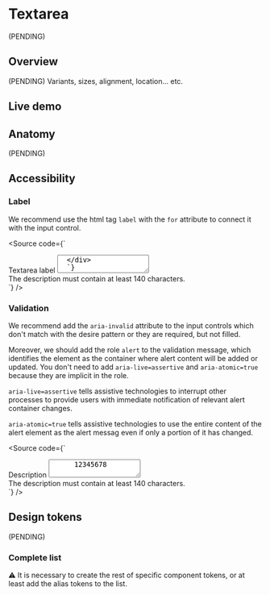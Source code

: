 


<Meta title="Components/Textarea" />

# Textarea

(PENDING)

## Overview

(PENDING) Variants, sizes, alignment, location... etc.

## Live demo

<LiveDemo
  story={Stories.Example}
  urlHtml="https://devoinc.github.io/genesys-styles/?path=/docs/components-textarea--docs"
  urlReact="https://devoinc.github.io/genesys-ui/?path=/docs/components-form-textarea--docs"
/>

## Anatomy

(PENDING)

## Accessibility

### Label

We recommend use the html tag `label` with the `for` attribute to connect it with the input control.

<Source
  code={`
  <div class="form__field">
    <label for="textarea-id-acc-1" class="label">
      Textarea label
    </label>
    <textarea
      id="textarea-id-acc-1"
      class="textarea"
      type="text"
      placeholder="Textarea placeholder..."
    />
  </div>
  `}
/>

#### Wrapping with label

Other accessible alternative (but not recommended) is wrapping the field with a `label` and replace that with an `span`.
It's an option when it's not possible to assign an `id` to the input to use in the attribute `for` of the `label`.

<Source
  code={`
  <label class="form__field">
    <span class="label">Textarea label</span>
    <textarea class="textarea" placeholder="Textarea placeholder..." />
  </label>
  `}
/>

#### Hiding label

We always recommend use a visible label connected with the input control, but sometimes we need to hide it because
of space or design reasons. In these cases we maintain the label text, but hiding it by styles, remaining accessible
for assistive technologies.

<Source
  code={`
  <div class="form__field">
    <label for="textarea-id-acc-2" class="label label--hide">
      Textarea label
    </label>
    <textarea
      id="textarea-id-acc-2"
      class="textarea"
      placeholder="Textarea placeholder..."
    />
  </div>
  `}
/>

#### aria-label or aria-labelledby

If it's not possible to add a label text we can use the attributes `aria-label`, `aria-labelledby` or `title`
in the input control, but it's not 100% supported by all the assistive technologies.

<Source
  code={`
  <div class="form__field">
    <textarea
      id="textarea-id-acc-2"
      class="textarea"
      aria-label="Textarea label"
      placeholder="Textarea placeholder..."
    />
  </div>
  `}
/>

Finally, do not use placeholders as a replacement for a label. There are various accessibility issues with this approach.

### Required

We recommend inform about which are the required fields in a form with a visual or textual mark.
Moreover, you must add the attribute `required` to the input control. You can add
`aria-required=true` too, but in many cases, the assistive technology information will be redundant.

<Source
  code={`
  <div class="form__field form__field--required">
    <label for="textarea-id-required" class="label">
      Required field
    </label>
    <textarea
      class="textarea"
      id="textarea-id-required"
      placeholder="Textarea placeholder..."
      required
    />
  </div>
  `}
/>

### Connecting help and validation messages

To connect our inputs with the helper and validation messages we recommend use the `aria-describedby` attribute.

<Source
  code={`
  <div class="form">
    <div class="form__field">
      <label for="textarea-id-helper" class="label">
        Textarea label
      </label>
      <textarea
        aria-describedby="textarea-id-helper-message"
        id="textarea-id-helper"
        class="textarea"
        placeholder="Textarea placeholder..."
      />
      <div class="form__helper" id="textarea-id-helper-message">
        Bits of moving fluff Drake Equation descended from astronomers cosmic
        fugue Vangelis
      </div>
    </div>
    <div class="form__field form__field--error">
      <label for="textarea-id-error" class="label">
        Description
      </label>
      <textarea
        aria-describedby="textarea-id-error-message"
        aria-invalid="true"
        id="textarea-id-error"
        class="textarea"
        placeholder="Enter the description..."
      >
        12345678
      </textarea>
      <div class="form__validation" id="textarea-id-error-message">
        The description must contain at least 140 characters.
      </div>
    </div>
  </div>
  `}
/>

### Validation

We recommend add the `aria-invalid` attribute to the input controls which don't match with the desire pattern
or they are required, but not filled.

Moreover, we should add the role `alert` to the validation message, which identifies the element as
the container where alert content will be added or updated. You don't need to add `aria-live=assertive` and
`aria-atomic=true` because they are implicit in the role.

`aria-live=assertive` tells assistive technologies to interrupt other processes to provide users with
immediate notification of relevant alert container changes.

`aria-atomic=true` tells assistive technologies to use the entire content of the alert element as the alert messag
even if only a portion of it has changed.

<Source
  code={`
  <div class="form__field form__field--error">
    <label for="textarea-id-error" class="label">
      Description
    </label>
    <textarea
      aria-describedby="textarea-id-error-message"
      aria-invalid="true"
      id="textarea-id-error"
      class="textarea"
      placeholder="Enter the description..."
    >
      12345678
    </textarea>
    <div role="alert" class="form__validation" id="textarea-id-error-message">
      The description must contain at least 140 characters.
    </div>
  </div>
  `}
/>

## Design tokens

(PENDING)

### Complete list

⚠️ It is necessary to create the rest of specific component tokens, or at least add the alias tokens to the list.

<DesignTokensList componentName="textarea" />
